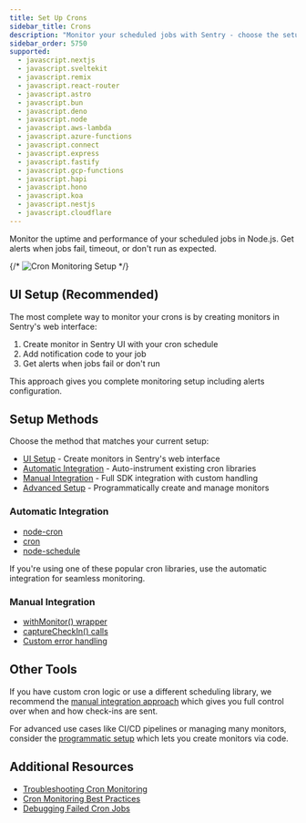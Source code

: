 ```yaml
---
title: Set Up Crons
sidebar_title: Crons
description: "Monitor your scheduled jobs with Sentry - choose the setup method that works best for you."
sidebar_order: 5750
supported:
  - javascript.nextjs
  - javascript.sveltekit
  - javascript.remix
  - javascript.react-router
  - javascript.astro
  - javascript.bun
  - javascript.deno
  - javascript.node
  - javascript.aws-lambda
  - javascript.azure-functions
  - javascript.connect
  - javascript.express
  - javascript.fastify
  - javascript.gcp-functions
  - javascript.hapi
  - javascript.hono
  - javascript.koa
  - javascript.nestjs
  - javascript.cloudflare
---
```


Monitor the uptime and performance of your scheduled jobs in Node.js. Get alerts when jobs fail, timeout, or don't run as expected.

{/* ![Cron Monitoring Setup](placeholder-cron-setup.gif) */}

## UI Setup (Recommended)

The most complete way to monitor your crons is by creating monitors in Sentry's web interface:

1. Create monitor in Sentry UI with your cron schedule
2. Add notification code to your job
3. Get alerts when jobs fail or don't run

This approach gives you complete monitoring setup including alerts configuration.

## Setup Methods

Choose the method that matches your current setup:

* [UI Setup](ui-setup) - Create monitors in Sentry's web interface
* [Automatic Integration](automatic) - Auto-instrument existing cron libraries  
* [Manual Integration](manual) - Full SDK integration with custom handling
* [Advanced Setup](advanced) - Programmatically create and manage monitors

### Automatic Integration

* [node-cron](automatic#node-cron)
* [cron](automatic#cron-library) 
* [node-schedule](automatic#node-schedule)

If you're using one of these popular cron libraries, use the automatic integration for seamless monitoring.

### Manual Integration

* [withMonitor() wrapper](manual#withmonitor)
* [captureCheckIn() calls](manual#capturecheckin)
* [Custom error handling](manual#error-handling)

## Other Tools

If you have custom cron logic or use a different scheduling library, we recommend the [manual integration approach](manual) which gives you full control over when and how check-ins are sent.

For advanced use cases like CI/CD pipelines or managing many monitors, consider the [programmatic setup](advanced) which lets you create monitors via code.

## Additional Resources

* [Troubleshooting Cron Monitoring](troubleshooting)
* [Cron Monitoring Best Practices](https://blog.sentry.io/cron-monitoring-best-practices)
* [Debugging Failed Cron Jobs](https://blog.sentry.io/debugging-cron-jobs)

<PageGrid />
